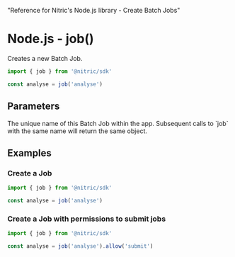   "Reference for Nitric's Node.js library - Create Batch Jobs"

# Node.js - job()

Creates a new Batch Job.

```ts
import { job } from '@nitric/sdk'

const analyse = job('analyse')
```

## Parameters

<Properties>
  <Property name="name" required type="string">
    The unique name of this Batch Job within the app. Subsequent calls to `job`
    with the same name will return the same object.
  </Property>
</Properties>

## Examples

### Create a Job

```ts
import { job } from '@nitric/sdk'

const analyse = job('analyse')
```

### Create a Job with permissions to submit jobs

```ts
import { job } from '@nitric/sdk'

const analyse = job('analyse').allow('submit')
```
